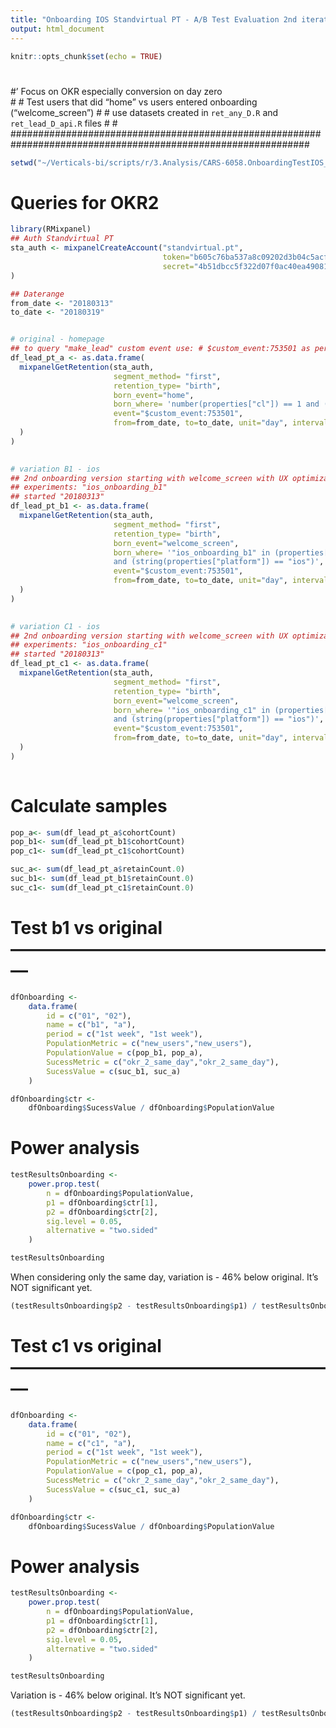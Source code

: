 ```yaml
---
title: "Onboarding IOS Standvirtual PT - A/B Test Evaluation 2nd iteration"
output: html_document
---
```


```r
knitr::opts_chunk$set(echo = TRUE)
```

# ##############################################################################################################
#' Focus on OKR especially conversion on day zero  
#
# Test users that did "home" vs users entered onboarding ("welcome_screen")                                    #
# use datasets created in `ret_any_D.R` and `ret_lead_D_api.R` files                                           #
# ##############################################################################################################


```r
setwd("~/Verticals-bi/scripts/r/3.Analysis/CARS-6058.OnboardingTestIOS_PT")

```

# Queries for OKR2
```r
library(RMixpanel)
## Auth Standvirtual PT
sta_auth <- mixpanelCreateAccount("standvirtual.pt",
                                  token="b605c76ba537a8c09202d3b04c5acfa5",
                                  secret="4b51dbcc5f322d07f0ac40ea490813b8", key="" 
)

## Daterange
from_date <- "20180313"
to_date <- "20180319"


# original - homepage
## to query "make_lead" custom event use: # $custom_event:753501 as per chrome console
df_lead_pt_a <- as.data.frame(
  mixpanelGetRetention(sta_auth, 
                       segment_method= "first", 
                       retention_type= "birth", 
                       born_event="home", 
                       born_where= 'number(properties["cl"]) == 1 and (string(properties["platform"]) == "ios")', 
                       event="$custom_event:753501",
                       from=from_date, to=to_date, unit="day", intervalCount = 15 
  )
)    
  

# variation B1 - ios
## 2nd onboarding version starting with welcome_screen with UX optimizazions
## experiments: "ios_onboarding_b1"
## started "20180313"
df_lead_pt_b1 <- as.data.frame(
  mixpanelGetRetention(sta_auth, 
                       segment_method= "first", 
                       retention_type= "birth", 
                       born_event="welcome_screen", 
                       born_where= '"ios_onboarding_b1" in (properties["experiments"]) 
                       and (string(properties["platform"]) == "ios")', 
                       event="$custom_event:753501",
                       from=from_date, to=to_date, unit="day", intervalCount = 15 
  )
)  
  

# variation C1 - ios
## 2nd onboarding version starting with welcome_screen with UX optimizazions but removing segments
## experiments: "ios_onboarding_c1"
## started "20180313"
df_lead_pt_c1 <- as.data.frame(
  mixpanelGetRetention(sta_auth, 
                       segment_method= "first", 
                       retention_type= "birth", 
                       born_event="welcome_screen", 
                       born_where= '"ios_onboarding_c1" in (properties["experiments"]) 
                       and (string(properties["platform"]) == "ios")', 
                       event="$custom_event:753501",
                       from=from_date, to=to_date, unit="day", intervalCount = 15 
  )
)
  

```

# Calculate samples
```r
pop_a<- sum(df_lead_pt_a$cohortCount)
pop_b1<- sum(df_lead_pt_b1$cohortCount)
pop_c1<- sum(df_lead_pt_c1$cohortCount)

suc_a<- sum(df_lead_pt_a$retainCount.0)
suc_b1<- sum(df_lead_pt_b1$retainCount.0)
suc_c1<- sum(df_lead_pt_c1$retainCount.0)
```


# Test b1 vs original ---------------------------------------------------------
```r
dfOnboarding <-
    data.frame(
        id = c("01", "02"),
        name = c("b1", "a"),
        period = c("1st week", "1st week"),
        PopulationMetric = c("new_users","new_users"),
        PopulationValue = c(pop_b1, pop_a),
        SucessMetric = c("okr_2_same_day","okr_2_same_day"),
        SucessValue = c(suc_b1, suc_a)
    )

dfOnboarding$ctr <- 
    dfOnboarding$SucessValue / dfOnboarding$PopulationValue
```

# Power analysis
```r
testResultsOnboarding <- 
    power.prop.test(
        n = dfOnboarding$PopulationValue, 
        p1 = dfOnboarding$ctr[1],
        p2 = dfOnboarding$ctr[2],
        sig.level = 0.05,
        alternative = "two.sided"
    )

testResultsOnboarding
```

When considering only the same day, variation is - 46% below original. It's NOT significant yet.
```r
(testResultsOnboarding$p2 - testResultsOnboarding$p1) / testResultsOnboarding$p1
```


# Test c1 vs original ---------------------------------------------------------
```r
dfOnboarding <-
    data.frame(
        id = c("01", "02"),
        name = c("c1", "a"),
        period = c("1st week", "1st week"),
        PopulationMetric = c("new_users","new_users"),
        PopulationValue = c(pop_c1, pop_a),
        SucessMetric = c("okr_2_same_day","okr_2_same_day"),
        SucessValue = c(suc_c1, suc_a)
    )

dfOnboarding$ctr <- 
    dfOnboarding$SucessValue / dfOnboarding$PopulationValue
```

# Power analysis
```r
testResultsOnboarding <- 
    power.prop.test(
        n = dfOnboarding$PopulationValue, 
        p1 = dfOnboarding$ctr[1],
        p2 = dfOnboarding$ctr[2],
        sig.level = 0.05,
        alternative = "two.sided"
    )

testResultsOnboarding
```

Variation is - 46% below original. It's NOT significant yet.
```r
(testResultsOnboarding$p2 - testResultsOnboarding$p1) / testResultsOnboarding$p1
```



<!-- # ################################################################################################ -->
<!-- # OKR 2: -->
<!-- # Increase % of new users with 1+ reply after 14 days by 10% -->
<!-- # ################################################################################################ -->


<!-- # ############################################################################## -->
<!-- # 2nd week -------------------------------------------------------------------- -->
<!-- # Mon 27 Nov - Sun 03 Dic  -->
<!-- ## because we noticed strange behaviour during 1st week 22-26 Nov -->
<!-- ```{r} -->
<!-- # First import pop_suc() function with specific period set -->
<!-- control <- pop_suc_okr2 (df_lead_pl, "2017-11-27", "2017-12-03", "rwd") -->
<!-- experiment <- pop_suc_okr2 (df_lead_pl_pwa, "2017-11-27", "2017-12-03", "rwd") -->
<!-- ``` -->


<!-- # Test dataset -->
<!-- ```{r cars} -->
<!-- popA <- control$pop -->
<!-- popB <- experiment$pop -->
<!-- sucA <- control$suc -->
<!-- sucB <- experiment$suc -->

<!-- dfOnboarding <- -->
<!--     data.frame( -->
<!--         id = c("01", "02"), -->
<!--         name = c("Original", "Variation with Onboarding"), -->
<!--         period = c("2nd week", "2nd week"), -->
<!--         PopulationMetric = c("new_users","new_users"), -->
<!--         PopulationValue = c(popA, popB), -->
<!--         SucessMetric = c("okr_2","okr_2"), -->
<!--         SucessValue = c(sucA, sucB) -->
<!--     ) -->

<!-- dfOnboarding$ctr <-  -->
<!--     dfOnboarding$SucessValue / dfOnboarding$PopulationValue -->
<!-- ``` -->

<!-- # Power analysis -->
<!-- ```{r} -->
<!-- testResultsOnboarding <-  -->
<!--     power.prop.test( -->
<!--         n = dfOnboarding$PopulationValue,  -->
<!--         p1 = dfOnboarding$ctr[1], -->
<!--         p2 = dfOnboarding$ctr[2], -->
<!--         sig.level = 0.05, -->
<!--         alternative = "two.sided" -->
<!--     ) -->

<!-- testResultsOnboarding -->
<!-- ``` -->


<!-- Variation is just -9% below original. Test has not enough power yet. -->
<!-- ```{r} -->
<!-- (testResultsOnboarding$p2 - testResultsOnboarding$p1) / testResultsOnboarding$p1 -->
<!-- ``` -->
